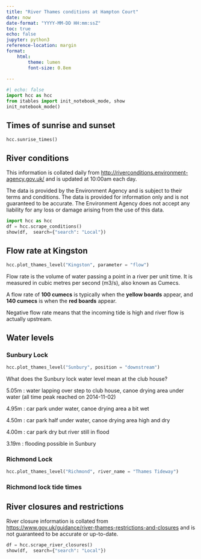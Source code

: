 ```yaml
---
title: "River Thames conditions at Hampton Court"
date: now
date-format: "YYYY-MM-DD HH:mm:ssZ"
toc: true
echo: false
jupyter: python3
reference-location: margin
format: 
    html:
        theme: lumen
        font-size: 0.8em
    
---
```


```python
#| echo: false
import hcc as hcc
from itables import init_notebook_mode, show
init_notebook_mode()

```

## Times of sunrise and sunset

```python
hcc.sunrise_times()
```


## River conditions


::: {.column-margin}
This information is collated daily from <http://riverconditions.environment-agency.gov.uk/> and is updated at 10:00am each day. 

The data is provided by the Environment Agency and is subject to their terms and conditions. The data is provided for information only and is not guaranteed to be accurate. The Environment Agency does not accept any liability for any loss or damage arising from the use of this data.
:::

```python
import hcc as hcc
df = hcc.scrape_conditions()
show(df,  search={"search": "Local"})
```


## Flow rate at Kingston

```python
hcc.plot_thames_level("Kingston", parameter = "flow")
```

::: {.column-margin}
Flow rate is the volume of water passing a point in a river per unit time. It is measured in cubic metres per second (m3/s), also known as Cumecs.

A flow rate of **100 cumecs** is typically when the **yellow boards** appear, and **140 cumecs** is when the **red boards** appear.

Negative flow rate means that the incoming tide is high and river flow is actually upstream.
:::


## Water levels

::: {.panel-tabset}

### Sunbury Lock

```python
hcc.plot_thames_level("Sunbury", position = "downstream")
```

::: {.column-margin}
What does the Sunbury lock water level mean at the club house?

5.05m : water lapping over step to club house, canoe drying area under water (all time peak reached on 2014-11-02)

4.95m : car park under water, canoe drying area a bit wet

4.50m : car park half under water, canoe drying area high and dry

4.00m : car park dry but river still in flood

3.19m : flooding possible in Sunbury
:::

### Richmond Lock


```python
hcc.plot_thames_level("Richmond", river_name = "Thames Tideway")
```

### Richmond lock tide times

<script type="text/javascript" src="https://tidetimes.co.uk/widget?name=Richmond Lock&days=3"></script>

:::

## River closures and restrictions

::: {.column-margin}
River closure information is collated from <https://www.gov.uk/guidance/river-thames-restrictions-and-closures> and is not guaranteed to be accurate or up-to-date.
:::

```python
df = hcc.scrape_river_closures()
show(df,  search={"search": "Local"})
```
